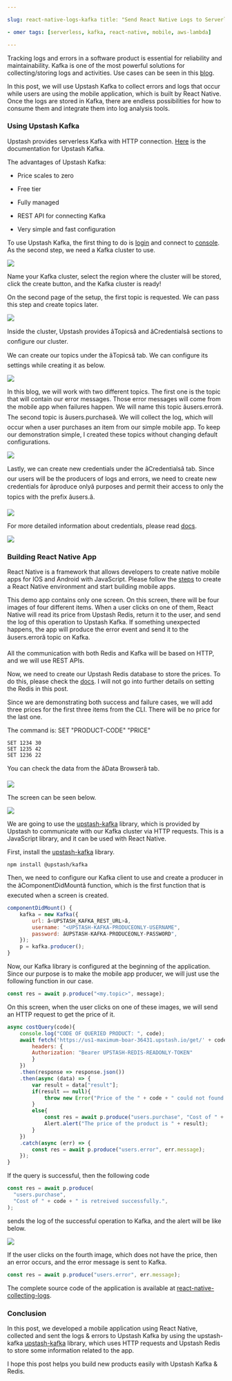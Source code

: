 ```yaml
---

slug: react-native-logs-kafka title: "Send React Native Logs to Serverless Kafka" authors:

- omer tags: [serverless, kafka, react-native, mobile, aws-lambda]

---
```


Tracking logs and errors in a software product is essential for reliability and maintainability. Kafka is one of the most powerful solutions for collecting/storing logs and activities. Use cases can be seen in this [blog](https://blog.upstash.com/kafka-web-usescases).

In this post, we will use Upstash Kafka to collect errors and logs that occur while users are using the mobile application, which is built by React Native. Once the logs are stored in Kafka, there are endless possibilities for how to consume them and integrate them into log analysis tools.

### **Using Upstash Kafka**

Upstash provides serverless Kafka with HTTP connection. [Here](/docs/kafka) is the documentation for Upstash Kafka.

The advantages of Upstash Kafka:

- Price scales to zero

- Free tier

- Fully managed

- REST API for connecting Kafka

- Very simple and fast configuration

To use Upstash Kafka, the first thing to do is [login](https://console.upstash.com/login) and connect to [console](https://console.upstash.com/kafka). As the second step, we need a Kafka cluster to use.

![](https://raw.githubusercontent.com/upstash/kafka-examples/master/react-native-collecting-logs/Screenshots/create%20cluster.png)

Name your Kafka cluster, select the region where the cluster will be stored, click the create button, and the Kafka cluster is ready!

On the second page of the setup, the first topic is requested. We can pass this step and create topics later.

![](https://raw.githubusercontent.com/upstash/kafka-examples/master/react-native-collecting-logs/Screenshots/cluster%20created.png)

Inside the cluster, Upstash provides âTopicsâ and âCredentialsâ sections to configure our cluster.

We can create our topics under the âTopicsâ tab. We can configure its settings while creating it as below.

![](https://raw.githubusercontent.com/upstash/kafka-examples/master/react-native-collecting-logs/Screenshots/create%20topic.png)

In this blog, we will work with two different topics. The first one is the topic that will contain our error messages. Those error messages will come from the mobile app when failures happen. We will name this topic âusers.errorâ. The second topic is âusers.purchaseâ. We will collect the log, which will occur when a user purchases an item from our simple mobile app. To keep our demonstration simple, I created these topics without changing default configurations.

![](https://raw.githubusercontent.com/upstash/kafka-examples/master/react-native-collecting-logs/Screenshots/my%20topics.png)

Lastly, we can create new credentials under the âCredentialsâ tab. Since our users will be the producers of logs and errors, we need to create new credentials for âproduce onlyâ purposes and permit their access to only the topics with the prefix âusers.â.

![](https://raw.githubusercontent.com/upstash/kafka-examples/master/react-native-collecting-logs/Screenshots/new%20cred.png)

For more detailed information about credentials, please read [docs](/docs/kafka/credentials).

![](https://raw.githubusercontent.com/upstash/kafka-examples/master/react-native-collecting-logs/Screenshots/my%20creds.png)

### **Building React Native App**

React Native is a framework that allows developers to create native mobile apps for IOS and Android with JavaScript. Please follow the [steps](https://reactnative.dev/docs/environment-setup) to create a React Native environment and start building mobile apps.

This demo app contains only one screen. On this screen, there will be four images of four different items. When a user clicks on one of them, React Native will read its price from Upstash Redis, return it to the user, and send the log of this operation to Upstash Kafka. If something unexpected happens, the app will produce the error event and send it to the âusers.errorâ topic on Kafka.

All the communication with both Redis and Kafka will be based on HTTP, and we will use REST APIs.

Now, we need to create our Upstash Redis database to store the prices. To do this, please check the [docs](/docs/redis). I will not go into further details on setting the Redis in this post.

Since we are demonstrating both success and failure cases, we will add three prices for the first three items from the CLI. There will be no price for the last one.

The command is: SET "PRODUCT-CODE" "PRICE"

```
SET 1234 30
SET 1235 42
SET 1236 22
```

You can check the data from the âData Browserâ tab.

![](https://raw.githubusercontent.com/upstash/kafka-examples/master/react-native-collecting-logs/Screenshots/data%20browser.png)

The screen can be seen below.

![](https://raw.githubusercontent.com/upstash/kafka-examples/master/react-native-collecting-logs/Screenshots/Screenshot_1648580635.png)

We are going to use the [upstash-kafka](https://github.com/upstash/upstash-kafka) library, which is provided by Upstash to communicate with our Kafka cluster via HTTP requests. This is a JavaScript library, and it can be used with React Native.

First, install the [upstash-kafka](https://github.com/upstash/upstash-kafka) library.

```
npm install @upstash/kafka
```

Then, we need to configure our Kafka client to use and create a producer in the âComponentDidMountâ function, which is the first function that is executed when a screen is created.

```javascript
componentDidMount() {
	kafka = new Kafka({
		url: â<UPSTASH_KAFKA_REST_URL>â,
		username: "<UPSTASH-KAFKA-PRODUCEONLY-USERNAME",
		password: âUPSTASH-KAFKA-PRODUCEONLY-PASSWORD",
	});
	p = kafka.producer();
}
```

Now, our Kafka library is configured at the beginning of the application. Since our purpose is to make the mobile app producer, we will just use the following function in our case.

```javascript
const res = await p.produce("<my.topic>", message);
```

On this screen, when the user clicks on one of these images, we will send an HTTP request to get the price of it.

```javascript
async costQuery(code){
	console.log("CODE OF QUERIED PRODUCT: ", code);
	await fetch('https://us1-maximum-boar-36431.upstash.io/get/' + code, {
		headers: {
		Authorization: "Bearer UPSTASH-REDIS-READONLY-TOKEN"
		}
	})
	.then(response => response.json())
	.then(async (data) => {
		var result = data["result"];
		if(result == null){
			throw new Error("Price of the " + code + " could not found.")
		}
		else{
			const res = await p.produce("users.purchase", "Cost of " + code + " is retreived successfully.");
			Alert.alert("The price of the product is " + result);
		}
	})
	.catch(async (err) => {
		const res = await p.produce("users.error", err.message);
	});
}
```

If the query is successful, then the following code

```javascript
const res = await p.produce(
  "users.purchase",
  "Cost of " + code + " is retreived successfully.",
);
```

sends the log of the successful operation to Kafka, and the alert will be like below.

![](https://raw.githubusercontent.com/upstash/kafka-examples/master/react-native-collecting-logs/Screenshots/Screenshot_1648580670.png)

If the user clicks on the fourth image, which does not have the price, then an error occurs, and the error message is sent to Kafka.

```javascript
const res = await p.produce("users.error", err.message);
```

The complete source code of the application is available at [react-native-collecting-logs](https://github.com/upstash/kafka-examples/tree/master/react-native-collecting-logs).

### **Conclusion**

In this post, we developed a mobile application using React Native, collected and sent the logs & errors to Upstash Kafka by using the upstash-kafka [upstash-kafka](https://github.com/upstash/upstash-kafka) library, which uses HTTP requests and Upstash Redis to store some information related to the app.

I hope this post helps you build new products easily with Upstash Kafka & Redis.